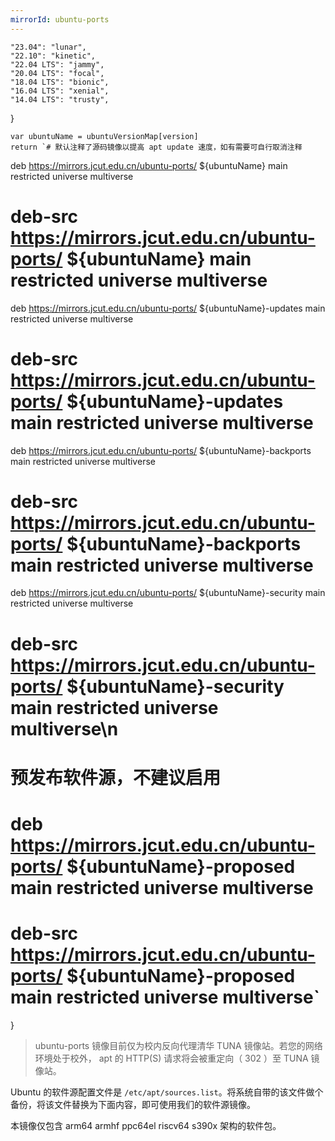 ```yaml
---
mirrorId: ubuntu-ports
---
```



    "23.04": "lunar",
    "22.10": "kinetic",
    "22.04 LTS": "jammy",
    "20.04 LTS": "focal",
    "18.04 LTS": "bionic",
    "16.04 LTS": "xenial",
    "14.04 LTS": "trusty",
}


    var ubuntuName = ubuntuVersionMap[version]
    return `# 默认注释了源码镜像以提高 apt update 速度，如有需要可自行取消注释
deb https://mirrors.jcut.edu.cn/ubuntu-ports/ ${ubuntuName} main restricted universe multiverse
# deb-src https://mirrors.jcut.edu.cn/ubuntu-ports/ ${ubuntuName} main restricted universe multiverse
deb https://mirrors.jcut.edu.cn/ubuntu-ports/ ${ubuntuName}-updates main restricted universe multiverse
# deb-src https://mirrors.jcut.edu.cn/ubuntu-ports/ ${ubuntuName}-updates main restricted universe multiverse
deb https://mirrors.jcut.edu.cn/ubuntu-ports/ ${ubuntuName}-backports main restricted universe multiverse
# deb-src https://mirrors.jcut.edu.cn/ubuntu-ports/ ${ubuntuName}-backports main restricted universe multiverse
deb https://mirrors.jcut.edu.cn/ubuntu-ports/ ${ubuntuName}-security main restricted universe multiverse
# deb-src https://mirrors.jcut.edu.cn/ubuntu-ports/ ${ubuntuName}-security main restricted universe multiverse\n
# 预发布软件源，不建议启用
# deb https://mirrors.jcut.edu.cn/ubuntu-ports/ ${ubuntuName}-proposed main restricted universe multiverse
# deb-src https://mirrors.jcut.edu.cn/ubuntu-ports/ ${ubuntuName}-proposed main restricted universe multiverse`
}


> ubuntu-ports 镜像目前仅为校内反向代理清华 TUNA 镜像站。若您的网络环境处于校外， apt 的 HTTP(S) 请求将会被重定向（ 302 ）至 TUNA 镜像站。

Ubuntu 的软件源配置文件是 `/etc/apt/sources.list`。将系统自带的该文件做个备份，将该文件替换为下面内容，即可使用我们的软件源镜像。

<ConfigGenerator promptString="请选择您的 Ubuntu 版本：" versionList={Object.keys(ubuntuVersionMap)} defaultVersion={defaultVersion} configGen={GenUbuntuConfig} language="bash" />

本镜像仅包含 arm64 armhf ppc64el riscv64 s390x 架构的软件包。
